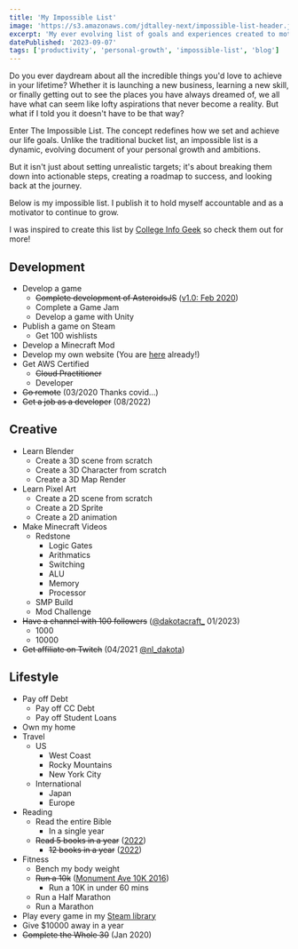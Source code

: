 ```yaml
---
title: 'My Impossible List'
image: 'https://s3.amazonaws.com/jdtalley-next/impossible-list-header.jpg'
excerpt: 'My ever evolving list of goals and experiences created to motivate and provide accountability. This is my Impossible List.'
datePublished: '2023-09-07'
tags: ['productivity', 'personal-growth', 'impossible-list', 'blog']
---
```


Do you ever daydream about all the incredible things you'd love to achieve in your lifetime? Whether it is launching a new business, learning a new skill, or finally getting out to see the places you have always dreamed of, we all have what can seem like lofty aspirations that never become a reality. But what if I told you it doesn't have to be that way?

Enter The Impossible List. The concept redefines how we set and achieve our life goals. Unlike the traditional bucket list, an impossible list is a dynamic, evolving document of your personal growth and ambitions.

But it isn't just about setting unrealistic targets; it's about breaking them down into actionable steps, creating a roadmap to success, and looking back at the journey.

Below is my impossible list. I publish it to hold myself accountable and as a motivator to continue to grow.

I was inspired to create this list by [College Info Geek](https://collegeinfogeek.com/about/meet-the-author/my-impossible-list/) so check them out for more!

## Development

- Develop a game
  - ~~Complete development of AsteroidsJS~~ ([v1.0: Feb 2020](https://github.com/JDTalley/AsteroidsJS/releases))
  - Complete a Game Jam
  - Develop a game with Unity
- Publish a game on Steam
  - Get 100 wishlists
- Develop a Minecraft Mod
- Develop my own website (You are [here](/) already!)
- Get AWS Certified
  - ~~Cloud Practitioner~~
  - Developer
- ~~Go remote~~ (03/2020 Thanks covid…)
- ~~Get a job as a developer~~ (08/2022)

## Creative

- Learn Blender
  - Create a 3D scene from scratch
  - Create a 3D Character from scratch
  - Create a 3D Map Render
- Learn Pixel Art
  - Create a 2D scene from scratch
  - Create a 2D Sprite
  - Create a 2D animation
- Make Minecraft Videos
  - Redstone
    - Logic Gates
    - Arithmatics
    - Switching
    - ALU
    - Memory
    - Processor
  - SMP Build
  - Mod Challenge
- ~~Have a channel with 100 followers~~ ([@dakotacraft\_](https://www.tiktok.com/@dakotacraft_) 01/2023)
  - 1000
  - 10000
- ~~Get affiliate on Twitch~~ (04/2021 [@nl_dakota](https://www.twitch.com/nl_dakota))

## Lifestyle

- Pay off Debt
  - Pay off CC Debt
  - Pay off Student Loans
- Own my home
- Travel
  - US
    - West Coast
    - Rocky Mountains
    - New York City
  - International
    - Japan
    - Europe
- Reading
  - Read the entire Bible
    - In a single year
  - ~~Read 5 books in a year~~ ([2022](https://www.goodreads.com/user/year_in_books/2022/70575080))
    - ~~12 books in a year~~ ([2022](https://www.goodreads.com/user/year_in_books/2022/70575080))
- Fitness
  - Bench my body weight
  - ~~Run a 10k~~ ([Monument Ave 10K 2016](https://runsignup.com/Race/Results/53948/FinishersCert?resultSetId=297828&resultId=61097531#certificate))
    - Run a 10K in under 60 mins
  - Run a Half Marathon
  - Run a Marathon
- Play every game in my [Steam library](https://steamcommunity.com/id/xsskt)
- Give $10000 away in a year
- ~~Complete the Whole 30~~ (Jan 2020)
